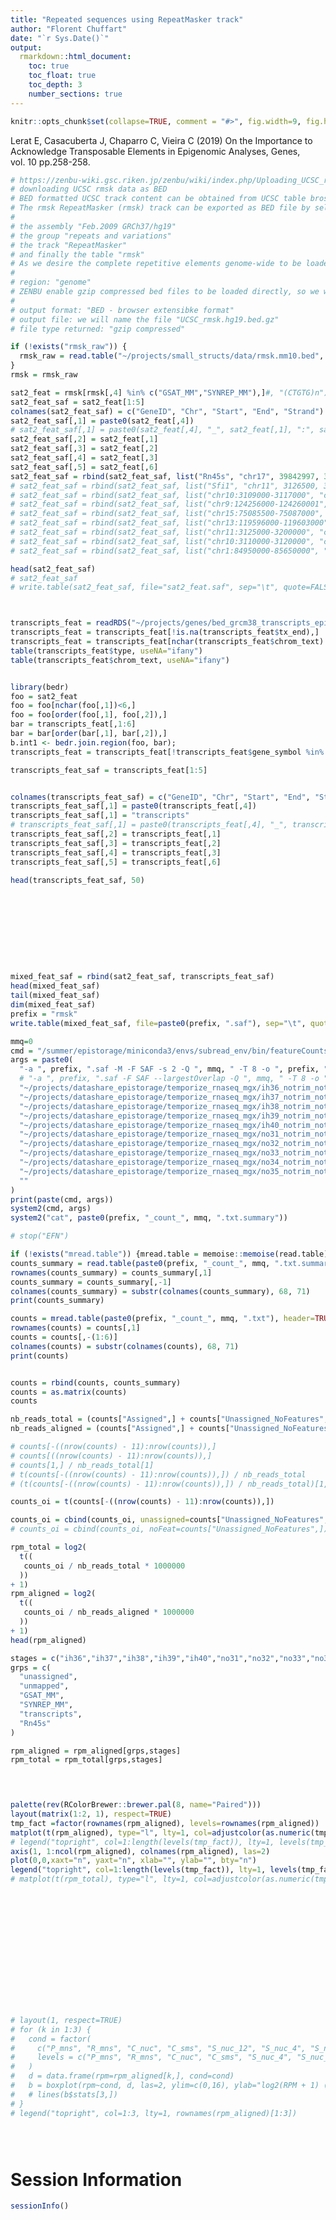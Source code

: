 ```yaml
---
title: "Repeated sequences using RepeatMasker track"
author: "Florent Chuffart"
date: "`r Sys.Date()`"
output: 
  rmarkdown::html_document:
    toc: true
    toc_float: true
    toc_depth: 3
    number_sections: true
---
```



```r
knitr::opts_chunk$set(collapse=TRUE, comment = "#>", fig.width=9, fig.height=6, eval=TRUE, echo=FALSE, results="hide")
```

Lerat E, Casacuberta J, Chaparro C, Vieira C (2019) 
On the Importance to Acknowledge Transposable Elements in Epigenomic Analyses, Genes, vol. 10 pp.258-258.



```r
# https://zenbu-wiki.gsc.riken.jp/zenbu/wiki/index.php/Uploading_UCSC_repetitive_elements_track
# downloading UCSC rmsk data as BED
# BED formatted UCSC track content can be obtained from UCSC table broswer.
# The rmsk RepeatMasker (rmsk) track can be exported as BED file by selecting
#
# the assembly "Feb.2009 GRCh37/hg19"
# the group "repeats and variations"
# the track "RepeatMasker"
# and finally the table "rmsk"
# As we desire the complete repetitive elements genome-wide to be loaded into ZENBU, therefore we select
#
# region: "genome"
# ZENBU enable gzip compressed bed files to be loaded directly, so we will further select :
#
# output format: "BED - browser extensibke format"
# output file: we will name the file "UCSC_rmsk.hg19.bed.gz"
# file type returned: "gzip compressed"

if (!exists("rmsk_raw")) {
  rmsk_raw = read.table("~/projects/small_structs/data/rmsk.mm10.bed", skip=1, stringsAsFactors=FALSE)
}
rmsk = rmsk_raw

sat2_feat = rmsk[rmsk[,4] %in% c("GSAT_MM","SYNREP_MM"),]#, "(CTGTG)n"),]#
sat2_feat_saf = sat2_feat[1:5]
colnames(sat2_feat_saf) = c("GeneID", "Chr", "Start", "End", "Strand")
sat2_feat_saf[,1] = paste0(sat2_feat[,4])
# sat2_feat_saf[,1] = paste0(sat2_feat[,4], "_", sat2_feat[,1], ":", sat2_feat[,2], "-", sat2_feat[,3])
sat2_feat_saf[,2] = sat2_feat[,1]
sat2_feat_saf[,3] = sat2_feat[,2]
sat2_feat_saf[,4] = sat2_feat[,3]
sat2_feat_saf[,5] = sat2_feat[,6]
sat2_feat_saf = rbind(sat2_feat_saf, list("Rn45s", "chr17", 39842997, 39848829, "+"))
# sat2_feat_saf = rbind(sat2_feat_saf, list("Sfi1", "chr11", 3126500, 3200500, "-"))
# sat2_feat_saf = rbind(sat2_feat_saf, list("chr10:3109000-3117000", "chr10", 3109000, 3117000, "+"))
# sat2_feat_saf = rbind(sat2_feat_saf, list("chr9:124256000-124260001", "chr9", 124256000, 124258000, "+"))
# sat2_feat_saf = rbind(sat2_feat_saf, list("chr15:75085500-75087000", "chr15", 75085500, 75087000, "+"))
# sat2_feat_saf = rbind(sat2_feat_saf, list("chr13:119596000-119603000", "chr13", 119596000, 119603000, "+"))
# sat2_feat_saf = rbind(sat2_feat_saf, list("chr11:3125000-3200000", "chr11", 3125000, 3200000, "+"))
# sat2_feat_saf = rbind(sat2_feat_saf, list("chr10:3110000-3120000", "chr10", 3110000, 3120000, "+"))
# sat2_feat_saf = rbind(sat2_feat_saf, list("chr1:84950000-85650000", "chr1", 84950000, 85650000, "+"))

head(sat2_feat_saf)
# sat2_feat_saf
# write.table(sat2_feat_saf, file="sat2_feat.saf", sep="\t", quote=FALSE,row.names=FALSE, col.names=FALSE)



transcripts_feat = readRDS("~/projects/genes/bed_grcm38_transcripts_epimeddb_entrez.rds")
transcripts_feat = transcripts_feat[!is.na(transcripts_feat$tx_end),]
transcripts_feat = transcripts_feat[nchar(transcripts_feat$chrom_text) <=5,]
table(transcripts_feat$type, useNA="ifany")
table(transcripts_feat$chrom_text, useNA="ifany")


library(bedr)
foo = sat2_feat
foo = foo[nchar(foo[,1])<6,]
foo = foo[order(foo[,1], foo[,2]),]
bar = transcripts_feat[,1:6]
bar = bar[order(bar[,1], bar[,2]),]
b.int1 <- bedr.join.region(foo, bar);
transcripts_feat = transcripts_feat[!transcripts_feat$gene_symbol %in% b.int1$gene_symbol,]

transcripts_feat_saf = transcripts_feat[1:5]


colnames(transcripts_feat_saf) = c("GeneID", "Chr", "Start", "End", "Strand")
transcripts_feat_saf[,1] = paste0(transcripts_feat[,4])
transcripts_feat_saf[,1] = "transcripts"
# transcripts_feat_saf[,1] = paste0(transcripts_feat[,4], "_", transcripts_feat[,1], ":", transcripts_feat[,2], "-", transcripts_feat[,3])
transcripts_feat_saf[,2] = transcripts_feat[,1]
transcripts_feat_saf[,3] = transcripts_feat[,2]
transcripts_feat_saf[,4] = transcripts_feat[,3]
transcripts_feat_saf[,5] = transcripts_feat[,6]

head(transcripts_feat_saf, 50)










mixed_feat_saf = rbind(sat2_feat_saf, transcripts_feat_saf)
head(mixed_feat_saf)
tail(mixed_feat_saf)
dim(mixed_feat_saf)
prefix = "rmsk"
write.table(mixed_feat_saf, file=paste0(prefix, ".saf"), sep="\t", quote=FALSE,row.names=FALSE, col.names=FALSE)
```

```r
mmq=0
cmd = "/summer/epistorage/miniconda3/envs/subread_env/bin/featureCounts"
args = paste0(
  "-a ", prefix, ".saf -M -F SAF -s 2 -Q ", mmq, " -T 8 -o ", prefix, "_count_", mmq, ".txt ", 
  # "-a ", prefix, ".saf -F SAF --largestOverlap -Q ", mmq, " -T 8 -o ", prefix, "_count_", mmq, ".txt ",
  "~/projects/datashare_epistorage/temporize_rnaseq_mgx/ih36_notrim_notrim_star_Mus_musculus_mm10_Aligned.sortedByCoord.out.bam ", 
  "~/projects/datashare_epistorage/temporize_rnaseq_mgx/ih37_notrim_notrim_star_Mus_musculus_mm10_Aligned.sortedByCoord.out.bam ", 
  "~/projects/datashare_epistorage/temporize_rnaseq_mgx/ih38_notrim_notrim_star_Mus_musculus_mm10_Aligned.sortedByCoord.out.bam ", 
  "~/projects/datashare_epistorage/temporize_rnaseq_mgx/ih39_notrim_notrim_star_Mus_musculus_mm10_Aligned.sortedByCoord.out.bam ", 
  "~/projects/datashare_epistorage/temporize_rnaseq_mgx/ih40_notrim_notrim_star_Mus_musculus_mm10_Aligned.sortedByCoord.out.bam ", 
  "~/projects/datashare_epistorage/temporize_rnaseq_mgx/no31_notrim_notrim_star_Mus_musculus_mm10_Aligned.sortedByCoord.out.bam ", 
  "~/projects/datashare_epistorage/temporize_rnaseq_mgx/no32_notrim_notrim_star_Mus_musculus_mm10_Aligned.sortedByCoord.out.bam ", 
  "~/projects/datashare_epistorage/temporize_rnaseq_mgx/no33_notrim_notrim_star_Mus_musculus_mm10_Aligned.sortedByCoord.out.bam ", 
  "~/projects/datashare_epistorage/temporize_rnaseq_mgx/no34_notrim_notrim_star_Mus_musculus_mm10_Aligned.sortedByCoord.out.bam ", 
  "~/projects/datashare_epistorage/temporize_rnaseq_mgx/no35_notrim_notrim_star_Mus_musculus_mm10_Aligned.sortedByCoord.out.bam ", 
  ""
)
print(paste(cmd, args))
system2(cmd, args)
system2("cat", paste0(prefix, "_count_", mmq, ".txt.summary"))

# stop("EFN")
```

```r
if (!exists("mread.table")) {mread.table = memoise::memoise(read.table)}
counts_summary = read.table(paste0(prefix, "_count_", mmq, ".txt.summary"), header=TRUE)
rownames(counts_summary) = counts_summary[,1]
counts_summary = counts_summary[,-1]
colnames(counts_summary) = substr(colnames(counts_summary), 68, 71)
print(counts_summary)

counts = mread.table(paste0(prefix, "_count_", mmq, ".txt"), header=TRUE)
rownames(counts) = counts[,1]
counts = counts[,-(1:6)]
colnames(counts) = substr(colnames(counts), 68, 71)
print(counts)


counts = rbind(counts, counts_summary)
counts = as.matrix(counts)
counts

nb_reads_total = (counts["Assigned",] + counts["Unassigned_NoFeatures",] + counts["Unassigned_Unmapped",])
nb_reads_aligned = (counts["Assigned",] + counts["Unassigned_NoFeatures",])

# counts[-((nrow(counts) - 11):nrow(counts)),]
# counts[((nrow(counts) - 11):nrow(counts)),]
# counts[1,] / nb_reads_total[1]
# t(counts[-((nrow(counts) - 11):nrow(counts)),]) / nb_reads_total
# (t(counts[-((nrow(counts) - 11):nrow(counts)),]) / nb_reads_total)[1,]

counts_oi = t(counts[-((nrow(counts) - 11):nrow(counts)),])

counts_oi = cbind(counts_oi, unassigned=counts["Unassigned_NoFeatures",], unmapped=counts["Unassigned_Unmapped",])
# counts_oi = cbind(counts_oi, noFeat=counts["Unassigned_NoFeatures",])

rpm_total = log2(
  t((
   counts_oi / nb_reads_total * 1000000
  ))
+ 1)
rpm_aligned = log2(
  t((
   counts_oi / nb_reads_aligned * 1000000
  ))
+ 1)
head(rpm_aligned)
```



```r
stages = c("ih36","ih37","ih38","ih39","ih40","no31","no32","no33","no34","no35")
grps = c(
  "unassigned", 
  "unmapped",
  "GSAT_MM", 
  "SYNREP_MM", 
  "transcripts", 
  "Rn45s"
)

rpm_aligned = rpm_aligned[grps,stages]
rpm_total = rpm_total[grps,stages]
                



palette(rev(RColorBrewer::brewer.pal(8, name="Paired")))
layout(matrix(1:2, 1), respect=TRUE)
tmp_fact =factor(rownames(rpm_aligned), levels=rownames(rpm_aligned))
matplot(t(rpm_aligned), type="l", lty=1, col=adjustcolor(as.numeric(tmp_fact), alpha.f=1), xaxt="n", ylab="log2(RPM + 1) (aligned)", xlab="", main=prefix)
# legend("topright", col=1:length(levels(tmp_fact)), lty=1, levels(tmp_fact))
axis(1, 1:ncol(rpm_aligned), colnames(rpm_aligned), las=2)
plot(0,0,xaxt="n", yaxt="n", xlab="", ylab="", bty="n")
legend("topright", col=1:length(levels(tmp_fact)), lty=1, levels(tmp_fact))
# matplot(t(rpm_total), type="l", lty=1, col=adjustcolor(as.numeric(tmp_fact), alpha.f=1), xaxt="n", ylab="log2(RPM + 1) (total)", xlab="", main=prefix)














 
# layout(1, respect=TRUE)
# for (k in 1:3) {
#   cond = factor(
#     c("P_mns", "R_mns", "C_nuc", "C_sms", "S_nuc_12", "S_nuc_4", "S_nuc_12", "S_ss_12", "S_ss_4", "S_int_4"),
#     levels = c("P_mns", "R_mns", "C_nuc", "C_sms", "S_nuc_4", "S_nuc_12", "S_int_4", "S_int_12", "S_ss_4", "S_ss_12")
#   )
#   d = data.frame(rpm=rpm_aligned[k,], cond=cond)
#   b = boxplot(rpm~cond, d, las=2, ylim=c(0,16), ylab="log2(RPM + 1) (aligned)", border=k, add=k!=1)
#   # lines(b$stats[3,])
# }
# legend("topright", col=1:3, lty=1, rownames(rpm_aligned)[1:3])





```












# Session Information

```r
sessionInfo()
```



























